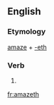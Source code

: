 ==English==

===Etymology===
[[amaze]] + [[-eth]]

===Verb===
{{en-verb form}}

# {{archaic third-person singular of|amaze}}

[[fr:amazeth]]